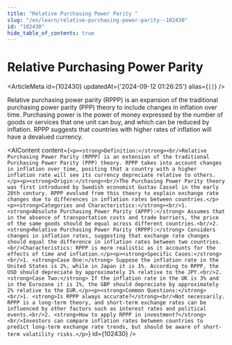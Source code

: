 ```yaml
---
title: "Relative Purchasing Power Parity "
slug: "/en/learn/relative-purchasing-power-parity--102430"
id: "102430"
hide_table_of_contents: true
---
```



# Relative Purchasing Power Parity 

<ArticleMeta id={102430} updatedAt={'2024-09-12 01:26:25'} alias={`[]`} />
<div className='border-solid border-b border-t-0 my-4 border-[var(--ifm-color-gray-300)]' />

Relative purchasing power parity (RPPP) is an expansion of the traditional purchasing power parity (PPP) theory to include changes in inflation over time. Purchasing power is the power of money expressed by the number of goods or services that one unit can buy, and which can be reduced by inflation. RPPP suggests that countries with higher rates of inflation will have a devalued currency.

<AIContent content={`<p><strong>Definition:</strong><br/>Relative Purchasing Power Parity (RPPP) is an extension of the traditional Purchasing Power Parity (PPP) theory. RPPP takes into account changes in inflation over time, positing that a country with a higher inflation rate will see its currency depreciate relative to others.</p><p><strong>Origin:</strong><br/>The Purchasing Power Parity theory was first introduced by Swedish economist Gustav Cassel in the early 20th century. RPPP evolved from this theory to explain exchange rate changes due to differences in inflation rates between countries.</p><p><strong>Categories and Characteristics:</strong><br/>1. <strong>Absolute Purchasing Power Parity (APPP):</strong> Assumes that in the absence of transportation costs and trade barriers, the price of the same goods should be equal across different countries.<br/>2. <strong>Relative Purchasing Power Parity (RPPP):</strong> Considers changes in inflation rates, suggesting that exchange rate changes should equal the difference in inflation rates between two countries.<br/>Characteristics: RPPP is more realistic as it accounts for the effects of time and inflation.</p><p><strong>Specific Cases:</strong><br/>1. <strong>Case One:</strong> Suppose the inflation rate in the United States is 2%, while in Japan it is 1%. According to RPPP, the USD should depreciate by approximately 1% relative to the JPY.<br/>2. <strong>Case Two:</strong> If the inflation rate in the UK is 3% and in the Eurozone it is 1%, the GBP should depreciate by approximately 2% relative to the EUR.</p><p><strong>Common Questions:</strong><br/>1. <strong>Is RPPP always accurate?</strong><br/>Not necessarily. RPPP is a long-term theory, and short-term exchange rates can be influenced by other factors such as interest rates and political events.<br/>2. <strong>How to apply RPPP in investment?</strong><br/>Investors can compare inflation rates between countries to predict long-term exchange rate trends, but should be aware of short-term volatility risks.</p>`} id={102430} />

